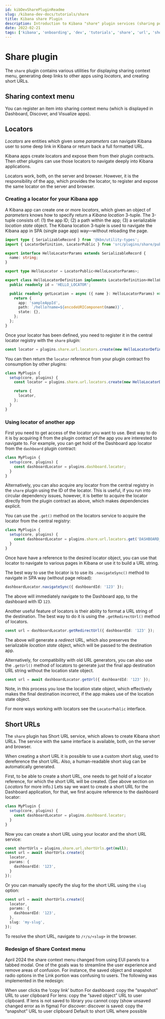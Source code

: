 ```yaml
---
id: kibDevSharePluginReadme
slug: /kibana-dev-docs/tutorials/share
title: Kibana share Plugin
description: Introduction to Kibana "share" plugin services (sharing popup menu, URL locators, and short URLs).
date: 2022-02-21
tags: ['kibana', 'onboarding', 'dev', 'tutorials', 'share', 'url', 'short-url', 'locator']
---
```


# Share plugin

The `share` plugin contains various utilities for displaying sharing context menu,
generating deep links to other apps using *locators*, and creating short URLs.


## Sharing context menu

You can register an item into sharing context menu (which is displayed in
Dashboard, Discover, and Visualize apps).


## Locators

*Locators* are entities which given some *parameters* can navigate Kibana user
to some deep link in Kibana or return back a full formatted URL.

Kibana apps create locators and expose them from their plugin contracts. Then
other plugins can use those locators to navigate deeply into Kibana applications.

Locators work, both, on the server and browser. However, it is the responsibility
of the app, which provides the locator, to register and expose the same locator
on the server and browser.

### Creating a locator for your Kibana app

A Kibana app can create one or more *locators*, which given an object of *parameters*
knows how to specify return a *Kibana location* 3-tuple. The 3-tuple consists of:
(1) the app ID; (2) a path within the app; (3) a serializable *location state* object.
The Kibana location 3-tuple is used to navigate the Kibana app in SPA (single page app)
way&mdash;without reloading the page.

```ts
import type { SerializableRecord } from '@kbn/utility-types';
import { LocatorDefinition, LocatorPublic } from 'src/plugins/share/public';

export interface HelloLocatorParams extends SerializableRecord {
  name: string;
}

export type HelloLocator = LocatorPublic<HelloLocatorParams>;

export class HelloLocatorDefinition implements LocatorDefinition<HelloLocatorParams> {
  public readonly id = 'HELLO_LOCATOR';

  public readonly getLocation = async ({ name }: HelloLocatorParams) => {
    return {
      app: 'sampleAppId',
      path: `/hello?name=${encodeURIComponent(name)}`,
      state: {},
    };
  };
}
```

Once your locator has been defined, you need to register it in the central locator
registry with the `share` plugin:

```ts
const locator = plugins.share.url.locators.create(new HelloLocatorDefinition());
```

You can then return the `locator` reference from your plugin contract fro consumption
by other plugins:

```ts
class MyPlugin {
  setup(core, plugins) {
    const locator = plugins.share.url.locators.create(new HelloLocatorDefinition());

    return {
      locator,
    };
  }
}
```

### Using locator of another app

First you need to get access of the locator you want to use. Best way to do it is
by acquiring it from the plugin contract of the app you are interested to navigate
to. For example, you can get hold of the Dashboard app locator from the `dashboard`
plugin contract:

```ts
class MyPlugin {
  setup(core, plugins) {
    const dashboardLocator = plugins.dashboard.locator;
  }
}
```

Alternatively, you can also acquire any locator from the central registry in
the `share` plugin using the ID of the locator. This is useful, if you run into
circular dependency issues, however, it is better to acquire the locator directly
from the plugin contract as above, which makes dependencies explicit.

You can use the `.get()` method on the locators service to acquire the locator
from the central registry:

```ts
class MyPlugin {
  setup(core, plugins) {
    const dashboardLocator = plugins.share.url.locators.get('DASHBOARD_APP_LOCATOR');
  }
}
```

Once have have a reference to the desired locator object, you can use that locator
to navigate to various pages in Kibana or use it to build a URL string.

The best way to use the locator is to use its `.navigateSync()` method to navigate
in SPA way (without page reload):

```ts
dashboardLocator.navigateSync({ dashboardId: '123' });
```

The above will immediately navigate to the Dashboard app, to the dashboard with
ID `123`.

Another useful feature of locators is their ability to format a URL string of the
destination. The best way to do it is using the `.getRedirectUrl()` method
of locators.

```ts
const url = dashboardLocator.getRedirectUrl({ dashboardId: '123' });
```

The above will generate a *redirect* URL, which also preserves the serializable
*location state* object, which will be passed to the destination app.

Alternatively, for compatibility with old URL generators, you can also use the
`.getUrl()` method of locators to generate just the final app destination URL
string without the location state object.

```ts
const url = await dashboardLocator.getUrl({ dashboardId: '123' });
```

Note, in this process you lose the location state object, which effectively
makes the final destination incorrect, if the app makes use of the location
state object.

For more ways working with locators see the `LocatorPublic` interface.


## Short URLs

The `share` plugin has Short URL service, which allows to create Kibana short
URLs. The service with the same interface is available, both, on the server
and browser.

When creating a short URL it is possible to use a custom short *slug*, used
to dereference the short URL. Also, a human-readable short slug can be
automatically generated.

First, to be able to create a short URL, one needs to get hold of a locator
reference, for which the short URL will be created. (See above section on
*Locators* for more info.) Lets say we want to create a short URL for the
Dashboard application, for that, we first acquire reference to the dashboard
locator:

```ts
class MyPlugin {
  setup(core, plugins) {
    const dashboardLocator = plugins.dashboard.locator;
  }
}
```

Now you can create a short URL using your locator and the short URL service:

```ts
const shortUrls = plugins.share.url.shortUrls.get(null);
const url = await shortUrls.create({
  locator,
  params: {
    dashboardId: '123',
  }
});
```

Or you can manually specify the slug for the short URL using the `slug` option:

```ts
const url = await shortUrls.create({
  locator,
  params: {
    dashboardId: '123',
  },
  slug: 'my-slug',
});
```

To resolve the short URL, navigate to `/r/s/<slug>` in the browser.

### Redesign of Share Context menu
April 2024 the share context menu changed from using EUI panels to a tabbed modal. One of the goals
was to streamline the user experience and remove areas of confusion. For instance, the saved object
and snapshot radio options in the Link portion was confusing to users. The following was implemented 
in the redesign:

When user clicks the ‘copy link’ button
For dashboard: copy the “snapshot” URL to user clipboard
For lens: copy the “saved object” URL to user clipboard. 
If lens is not saved to library you cannot copy (show unsaved changed error as in figma)
For discover: discover is saved: copy the “snapshot” URL to user clipboard
Default to short URL where possible 
